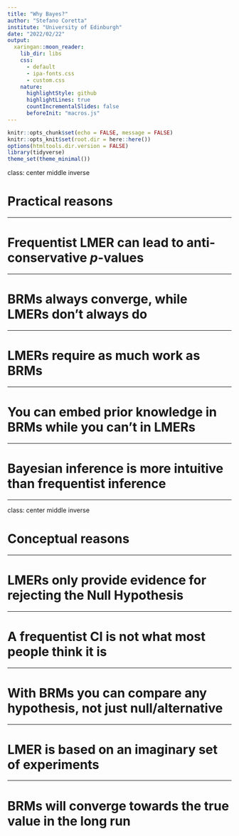 ```yaml
---
title: "Why Bayes?"
author: "Stefano Coretta"
institute: "University of Edinburgh"
date: "2022/02/22"
output:
  xaringan::moon_reader:
    lib_dir: libs
    css:
      - default
      - ipa-fonts.css
      - custom.css
    nature:
      highlightStyle: github
      highlightLines: true
      countIncrementalSlides: false
      beforeInit: "macros.js"
---
```



```r
knitr::opts_chunk$set(echo = FALSE, message = FALSE)
knitr::opts_knit$set(root.dir = here::here())
options(htmltools.dir.version = FALSE)
library(tidyverse)
theme_set(theme_minimal())
```

class: center middle inverse

# Practical reasons

---

# Frequentist LMER can lead to anti-conservative *p*-values


---

# BRMs always converge, while LMERs don't always do

---

# LMERs require as much work as BRMs

---

# You can embed prior knowledge in BRMs while you can't in LMERs

---

# Bayesian inference is more intuitive than frequentist inference




---

class: center middle inverse

# Conceptual reasons

---

# LMERs only provide evidence for rejecting the Null Hypothesis

---

# A frequentist CI is not what most people think it is

---

# With BRMs you can compare any hypothesis, not just null/alternative

---

# LMER is based on an imaginary set of experiments

---

# BRMs will converge towards the true value in the long run
